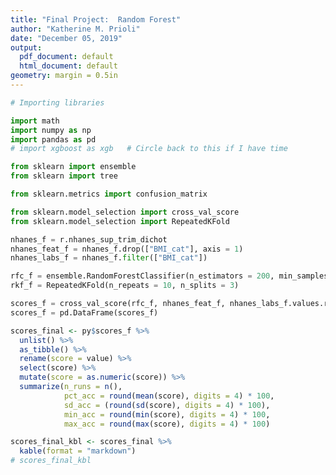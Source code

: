 ```yaml
---
title: "Final Project:  Random Forest"
author: "Katherine M. Prioli"
date: "December 05, 2019"
output:
  pdf_document: default
  html_document: default
geometry: margin = 0.5in
---
```



```python
# Importing libraries

import math
import numpy as np
import pandas as pd
# import xgboost as xgb   # Circle back to this if I have time

from sklearn import ensemble
from sklearn import tree

from sklearn.metrics import confusion_matrix

from sklearn.model_selection import cross_val_score
from sklearn.model_selection import RepeatedKFold
```

```python
nhanes_f = r.nhanes_sup_trim_dichot
nhanes_feat_f = nhanes_f.drop(["BMI_cat"], axis = 1)
nhanes_labs_f = nhanes_f.filter(["BMI_cat"])
```

```python
rfc_f = ensemble.RandomForestClassifier(n_estimators = 200, min_samples_leaf = 25, bootstrap = False) #max_depth = 7, 
rkf_f = RepeatedKFold(n_repeats = 10, n_splits = 3)

scores_f = cross_val_score(rfc_f, nhanes_feat_f, nhanes_labs_f.values.ravel(), cv = rkf_f)
scores_f = pd.DataFrame(scores_f)
```

```r
scores_final <- py$scores_f %>% 
  unlist() %>% 
  as_tibble() %>% 
  rename(score = value) %>% 
  select(score) %>% 
  mutate(score = as.numeric(score)) %>% 
  summarize(n_runs = n(),
            pct_acc = round(mean(score), digits = 4) * 100,
            sd_acc = (round(sd(score), digits = 4) * 100),
            min_acc = round(min(score), digits = 4) * 100,
            max_acc = round(max(score), digits = 4) * 100)

scores_final_kbl <- scores_final %>% 
  kable(format = "markdown")
# scores_final_kbl
```